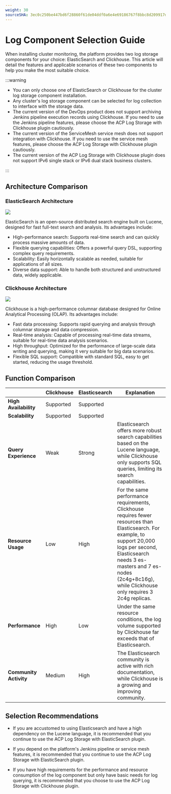 ```yaml
---
weight: 30
sourceSHA: 3ec0c250be447bd6f28860f61de04ddf0a6e4e69186767f8bbc8d209917d284c
---
```


# Log Component Selection Guide

When installing cluster monitoring, the platform provides two log storage components for your choice: ElasticSearch and Clickhouse. This article will detail the features and applicable scenarios of these two components to help you make the most suitable choice.

:::warning

- You can only choose one of ElasticSearch or Clickhouse for the cluster log storage component installation.
- Any cluster's log storage component can be selected for log collection to interface with the storage data.
- The current version of the DevOps product does not support archiving Jenkins pipeline execution records using Clickhouse. If you need to use the Jenkins pipeline features, please choose the ACP Log Storage with Clickhouse plugin cautiously.
- The current version of the ServiceMesh service mesh does not support integration with Clickhouse. If you need to use the service mesh features, please choose the ACP Log Storage with Clickhouse plugin cautiously.
- The current version of the ACP Log Storage with Clickhouse plugin does not support IPv6 single stack or IPv6 dual stack business clusters.

:::

## Architecture Comparison

### ElasticSearch Architecture

![](../assets/elasticsearch_flow.png)

ElasticSearch is an open-source distributed search engine built on Lucene, designed for fast full-text search and analysis. Its advantages include:

- High-performance search: Supports real-time search and can quickly process massive amounts of data.
- Flexible querying capabilities: Offers a powerful query DSL, supporting complex query requirements.
- Scalability: Easily horizontally scalable as needed, suitable for applications of all sizes.
- Diverse data support: Able to handle both structured and unstructured data, widely applicable.

### Clickhouse Architecture

![](../assets/clickhouse_flow.jpeg)

Clickhouse is a high-performance columnar database designed for Online Analytical Processing (OLAP). Its advantages include:

- Fast data processing: Supports rapid querying and analysis through columnar storage and data compression.
- Real-time analysis: Capable of processing real-time data streams, suitable for real-time data analysis scenarios.
- High throughput: Optimized for the performance of large-scale data writing and querying, making it very suitable for big data scenarios.
- Flexible SQL support: Compatible with standard SQL, easy to get started, reducing the usage threshold.

## Function Comparison

|           | Clickhouse | Elasticsearch | Explanation                                                                                                                                               |
| --------- | ---------- | ------------- | ------------------------------------------------------------------------------------------------------------------------------------------------------- |
| **High Availability**   | Supported         | Supported            |                                                                                                                                                       |
| **Scalability**  | Supported         | Supported            |                                                                                                                                                       |
| **Query Experience**  | Weak          | Strong             | Elasticsearch offers more robust search capabilities based on the Lucene language, while Clickhouse only supports SQL queries, limiting its search capabilities.                                                                                  |
| **Resource Usage**  | Low          | High             | For the same performance requirements, Clickhouse requires fewer resources than Elasticsearch. For example, to support 20,000 logs per second, Elasticsearch needs 3 es-masters and 7 es-nodes (2c4g+8c16g), while Clickhouse only requires 3 2c4g replicas. |
| **Performance**    | High          | Low             | Under the same resource conditions, the log volume supported by Clickhouse far exceeds that of Elasticsearch.                                                                                                     |
| **Community Activity** | Medium          | High             | The Elasticsearch community is active with rich documentation, while Clickhouse is a growing and improving community.                                                                                                |

## Selection Recommendations

- If you are accustomed to using Elasticsearch and have a high dependency on the Lucene language, it is recommended that you continue to use the ACP Log Storage with ElasticSearch plugin.

- If you depend on the platform's Jenkins pipeline or service mesh features, it is recommended that you continue to use the ACP Log Storage with ElasticSearch plugin.

- If you have high requirements for the performance and resource consumption of the log component but only have basic needs for log querying, it is recommended that you choose to use the ACP Log Storage with Clickhouse plugin.
